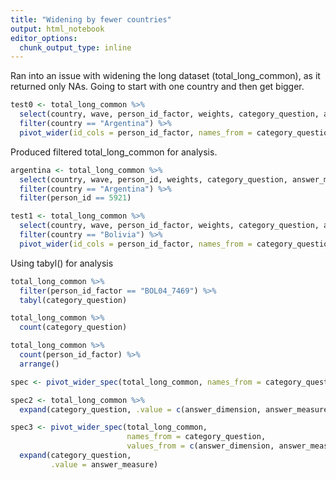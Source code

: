 ```yaml
---
title: "Widening by fewer countries"
output: html_notebook
editor_options: 
  chunk_output_type: inline
---
```


Ran into an issue with widening the long dataset (total_long_common), as it returned only NAs. Going to start with one country and then get bigger.
```r
test0 <- total_long_common %>% 
  select(country, wave, person_id_factor, weights, category_question, answer_measure) %>% 
  filter(country == "Argentina") %>% 
  pivot_wider(id_cols = person_id_factor, names_from = category_question, values_from = answer_measure)
```

Produced filtered total_long_common for analysis.
```r
argentina <- total_long_common %>% 
  select(country, wave, person_id, weights, category_question, answer_measure) %>% 
  filter(country == "Argentina") %>% 
  filter(person_id == 5921)
```


```r
test1 <- total_long_common %>% 
  select(country, wave, person_id_factor, weights, category_question, answer_measure) %>% 
  filter(country == "Bolivia") %>% 
  pivot_wider(id_cols = person_id_factor, names_from = category_question, values_from = answer_measure)
```

Using tabyl() for analysis
```r
total_long_common %>%
  filter(person_id_factor == "BOL04_7469") %>% 
  tabyl(category_question)
```

```r
total_long_common %>% 
  count(category_question)
```

```r
total_long_common %>% 
  count(person_id_factor) %>% 
  arrange()
```




```r
spec <- pivot_wider_spec(total_long_common, names_from = category_question, values_from = c(answer_dimension, answer_measure))

spec2 <- total_long_common %>% 
  expand(category_question, .value = c(answer_dimension, answer_measure))
```

```r
spec3 <- pivot_wider_spec(total_long_common,
                          names_from = category_question,
                          values_from = c(answer_dimension, answer_measure)) %>%
  expand(category_question,
         .value = answer_measure)
```


